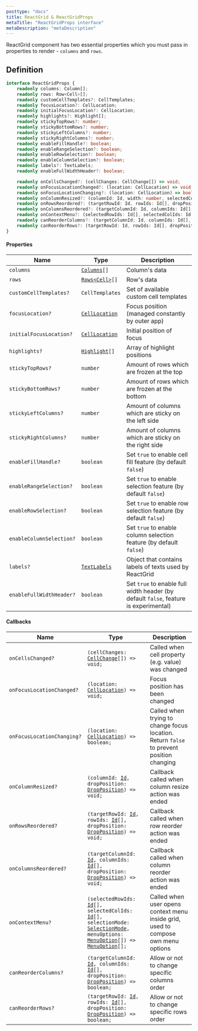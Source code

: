 ```yaml
---
posttype: "docs"
title: ReactGrid & ReactGridProps
metaTitle: "ReactGridProps interface"
metaDescription: "metaDescription"
---
```


ReactGrid component has two essential properties which you must pass in properties to render - `columns` and `rows`.

## Definition

```ts
interface ReactGridProps {
    readonly columns: Column[];
    readonly rows: Row<Cell>[];
    readonly customCellTemplates?: CellTemplates;
    readonly focusLocation?: CellLocation;
    readonly initialFocusLocation?: CellLocation;
    readonly highlights?: Highlight[];
    readonly stickyTopRows?: number;
    readonly stickyBottomRows?: number;
    readonly stickyLeftColumns?: number;
    readonly stickyRightColumns?: number;
    readonly enableFillHandle?: boolean;
    readonly enableRangeSelection?: boolean;
    readonly enableRowSelection?: boolean;
    readonly enableColumnSelection?: boolean;
    readonly labels?: TextLabels;
    readonly enableFullWidthHeader?: boolean;

    readonly onCellsChanged?: (cellChanges: CellChange[]) => void;
    readonly onFocusLocationChanged?: (location: CellLocation) => void;
    readonly onFocusLocationChanging?: (location: CellLocation) => boolean;
    readonly onColumnResized?: (columnId: Id, width: number, selectedColIds: Id[]) => void;
    readonly onRowsReordered?: (targetRowId: Id, rowIds: Id[], dropPosition: DropPosition) => void;
    readonly onColumnsReordered?: (targetColumnId: Id, columnIds: Id[], dropPosition: DropPosition) => void;
    readonly onContextMenu?: (selectedRowIds: Id[], selectedColIds: Id[], selectionMode: SelectionMode, menuOptions: MenuOption[]) => MenuOption[];
    readonly canReorderColumns?: (targetColumnId: Id, columnIds: Id[], dropPosition: DropPosition) => boolean;
    readonly canReorderRows?: (targetRowId: Id, rowIds: Id[], dropPosition: DropPosition) => boolean;
}
```

#### Properties

Name                            | Type                                                              | Description |
------------------------        | ---------------------------                                       | -------------  |
`columns`                       | [`Columns`](/docs/3.0/7-api/0-interfaces/3-column/)`[]`           | Column's data |
`rows`                          | [`Rows<Cell>`](/docs/3.0/7-api/0-interfaces/2-row/)`[]`           | Row's data |
`customCellTemplates?`          | `CellTemplates`                                                   | Set of available custom cell templates |
`focusLocation?`                | [`CellLocation`](/docs/3.0/7-api/0-interfaces/6-cell-location/)   | Focus position (managed constantly by outer app) |
`initialFocusLocation?`         | [`CellLocation`](/docs/3.0/7-api/0-interfaces/6-cell-location/)   | Initial position of focus |
`highlights?`                   | [`Highlight`](/docs/3.0/7-api/0-interfaces/9-highlight/)`[]`      | Array of highlight positions |
`stickyTopRows?`                | `number`                                                          | Amount of rows which are frozen at the top |
`stickyBottomRows?`             | `number`                                                          | Amount of rows which are frozen at the bottom |
`stickyLeftColumns?`            | `number`                                                          | Amount of columns which are sticky on the left side |
`stickyRightColumns?`           | `number`                                                          | Amount of columns which are sticky on the right side |
`enableFillHandle?`             | `boolean`                                                         | Set `true` to enable cell fill feature (by default `false`) |
`enableRangeSelection?`         | `boolean`                                                         | Set `true` to enable selection feature (by default `false`) |
`enableRowSelection?`           | `boolean`                                                         | Set `true` to enable row selection feature (by default `false`) |
`enableColumnSelection?`        | `boolean`                                                         | Set `true` to enable column selection feature (by default `false`) |
`labels?`                       | [`TextLabels`](/docs/3.0/7-api/0-interfaces/90-textlabels/)       | Object that contains labels of texts used by ReactGrid |
`enableFullWidthHeader?`        | `boolean`                                                         | Set `true` to enable full width header (by default `false`, feature is experimental) |

#### Callbacks

Name                        | Type  | Description  |
------------------------    | ----- | ------------ |
`onCellsChanged?`           | `(cellChanges: `[`CellChange`](/docs/3.0/7-api/1-types/2-cell-change/)`[]) => void;`                                                                                                                                                                                                                                                                          | Called when cell property (e.g. value) was changed |
`onFocusLocationChanged?`   | `(location: `[`CellLocation`](/docs/3.0/7-api/0-interfaces/6-cell-location/)`) => void;`                                                                                                                                                                                                                                                                      | Focus position has been changed |
`onFocusLocationChanging?`  | `(location: `[`CellLocation`](/docs/3.0/7-api/0-interfaces/6-cell-location/)`) => boolean;`                                                                                                                                                                                                                                                                   | Called when trying to change focus location. Return `false` to prevent position changing |
`onColumnResized?`          | `(columnId: `[`Id`](/docs/3.0/7-api/1-types/4-id/)`, dropPosition: `[`DropPosition`](/docs/3.0/7-api/1-types/5-drop-position/)`) => void;`                                                                                                                                                                                                                    | Callback called when column resize action was ended |
`onRowsReordered?`          | `(targetRowId: `[`Id`](/docs/3.0/7-api/1-types/4-id/)`, rowIds: `[`Id`](/docs/3.0/7-api/1-types/4-id/)`[], dropPosition: `[`DropPosition`](/docs/3.0/7-api/1-types/5-drop-position/)`) => void;`                                                                                                                                                              | Callback called when row reorder action was ended |
`onColumnsReordered?`       | `(targetColumnId: `[`Id`](/docs/3.0/7-api/1-types/4-id/)`, columnIds: `[`Id`](/docs/3.0/7-api/1-types/4-id/)`[], dropPosition: `[`DropPosition`](/docs/3.0/7-api/1-types/5-drop-position/)`) => void;`                                                                                                                                                        | Callback called when column reorder action was ended |
`onContextMenu?`            | `(selectedRowIds: `[`Id`](/docs/3.0/7-api/1-types/4-id/)`[], selectedColIds: `[`Id`](/docs/3.0/7-api/1-types/4-id/)`[], selectionMode: `[`SelectionMode`](/docs/3.0/7-api/1-types/7-selection-mode/)`, menuOptions: `[`MenuOption`](/docs/3.0/7-api/0-interfaces/8-menuoption/)`[]) => `[`MenuOption`](/docs/3.0/7-api/0-interfaces/8-menuoption/)`[];`       | Called when user opens context menu inside grid, used to compose own menu options |
`canReorderColumns?`        | `(targetColumnId: `[`Id`](/docs/3.0/7-api/1-types/4-id/)`, columnIds: `[`Id`](/docs/3.0/7-api/1-types/4-id/)`[], dropPosition: `[`DropPosition`](/docs/3.0/7-api/1-types/5-drop-position/)`) => boolean;`                                                                                                                                                     | Allow or not to change specific columns order |
`canReorderRows?`           | `(targetRowId: `[`Id`](/docs/3.0/7-api/1-types/4-id/)`, rowIds: `[`Id`](/docs/3.0/7-api/1-types/4-id/)`[], dropPosition: `[`DropPosition`](/docs/3.0/7-api/1-types/5-drop-position/)`) => boolean;`                                                                                                                                                           | Allow or not to change specific rows order | 